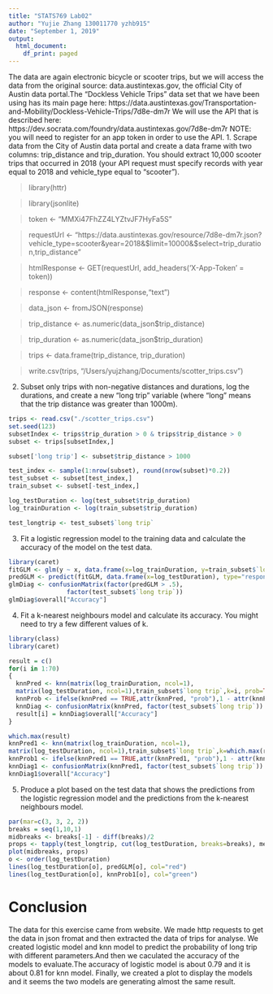 ```yaml
---
title: "STATS769 Lab02"
author: "Yujie Zhang 130011770 yzhb915"
date: "September 1, 2019"
output:
  html_document:
    df_print: paged
---
```

The data are again electronic bicycle or scooter trips, but we will access the data from the original
source: data.austintexas.gov, the official City of Austin data portal.The “Dockless Vehicle Trips” data set that we have been using has its main page here:
https://data.austintexas.gov/Transportation-and-Mobility/Dockless-Vehicle-Trips/7d8e-dm7r
We will use the API that is described here:
https://dev.socrata.com/foundry/data.austintexas.gov/7d8e-dm7r
NOTE: you will need to register for an app token in order to use the API.
\pagenumbering{gobble}
1. Scrape data from the City of Austin data portal and create a data frame with two columns:
trip_distance and trip_duration. You should extract 10,000 scooter trips that occurred in 2018 (your API request must specify records with year equal to 2018 and vehicle_type equal to “scooter”).

>library(httr)

>library(jsonlite)

>token <- "MMXi47FhZZ4LYZtvJF7HyFa5S"

>requestUrl <- "https://data.austintexas.gov/resource/7d8e-dm7r.json?vehicle_type=scooter&year=2018&$limit=10000&$select=trip_duration,trip_distance"

>htmlResponse <- GET(requestUrl, add_headers('X-App-Token' = token))

>response <- content(htmlResponse,"text")

>data_json <- fromJSON(response)

>trip_distance <- as.numeric(data_json$trip_distance)

>trip_duration <- as.numeric(data_json$trip_duration)

>trips <- data.frame(trip_distance, trip_duration)

>write.csv(trips, "/Users/yujzhang/Documents/scotter_trips.csv")


2. Subset only trips with non-negative distances and durations, log the durations, and create a
new “long trip” variable (where “long” means that the trip distance was greater than 1000m).
```r
trips <- read.csv("./scotter_trips.csv")
set.seed(123)
subsetIndex <- trips$trip_duration > 0 & trips$trip_distance > 0
subset <- trips[subsetIndex,]

subset['long trip'] <- subset$trip_distance > 1000

test_index <- sample(1:nrow(subset), round(nrow(subset)*0.2))
test_subset <- subset[test_index,]
train_subset <- subset[-test_index,]

log_testDuration <- log(test_subset$trip_duration)
log_trainDuration <- log(train_subset$trip_duration)

test_longtrip <- test_subset$`long trip`

```

3. Fit a logistic regression model to the training data and calculate the accuracy of the model
on the test data.
```r
library(caret)
fitGLM <- glm(y ~ x, data.frame(x=log_trainDuration, y=train_subset$`long trip`), family="binomial",na.action=na.exclude)
predGLM <- predict(fitGLM, data.frame(x=log_testDuration), type="response")
glmDiag <- confusionMatrix(factor(predGLM > .5),
                factor(test_subset$`long trip`))
glmDiag$overall["Accuracy"]
```

4. Fit a k-nearest neighbours model and calculate its accuracy. You might need to try a few
different values of k.
```r
library(class)
library(caret)

result = c()
for(i in 1:70)
{
  knnPred <- knn(matrix(log_trainDuration, ncol=1),
  matrix(log_testDuration, ncol=1),train_subset$`long trip`,k=i, prob=TRUE)
  knnProb <- ifelse(knnPred == TRUE,attr(knnPred, "prob"),1 - attr(knnPred, "prob"))
  knnDiag <- confusionMatrix(knnPred, factor(test_subset$`long trip`))
  result[i] = knnDiag$overall["Accuracy"]
}

which.max(result)
knnPred1 <- knn(matrix(log_trainDuration, ncol=1),
matrix(log_testDuration, ncol=1),train_subset$`long trip`,k=which.max(result), prob=TRUE)
knnProb1 <- ifelse(knnPred1 == TRUE,attr(knnPred1, "prob"),1 - attr(knnPred1, "prob"))
knnDiag1 <- confusionMatrix(knnPred1, factor(test_subset$`long trip`))
knnDiag1$overall["Accuracy"]
```

5. Produce a plot based on the test data that shows the predictions from the logistic regression
model and the predictions from the k-nearest neighbours model.
```r
par(mar=c(3, 3, 2, 2))
breaks = seq(1,10,1)
midbreaks <- breaks[-1] - diff(breaks)/2
props <- tapply(test_longtrip, cut(log_testDuration, breaks=breaks), mean)
plot(midbreaks, props)
o <- order(log_testDuration)
lines(log_testDuration[o], predGLM[o], col="red")
lines(log_testDuration[o], knnProb1[o], col="green")
```

# Conclusion
The data for this exercise came from website. We made http requests to get the data in json fromat and then extracted the data of trips for analyse. 
We created logistic model and knn model to predict the probability of long trip with different parameters.And then we caculated the accuracy of the models to evaluate.The accuracy of logistic model is about 0.79 and it is about 0.81 for knn model.
Finally, we created a plot to display the models and it seems the two models are generating almost the same result.


